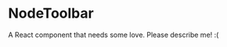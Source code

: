 
<Meta title="@flapjs/modules/node/NodeToolbar"
    component={NodeToolbar}/>

# NodeToolbar

A React component that needs some love. Please describe me! :(

<Props of={NodeToolbar}/>

